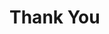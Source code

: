 <SEO
  title="Thank You!"
  description="I am an astronaut who likes to visit foreign planets. Unfortuntately I have not ever built a successful rocket and so have only visited this planet. But one day this will all change."
/>

# Thank You
